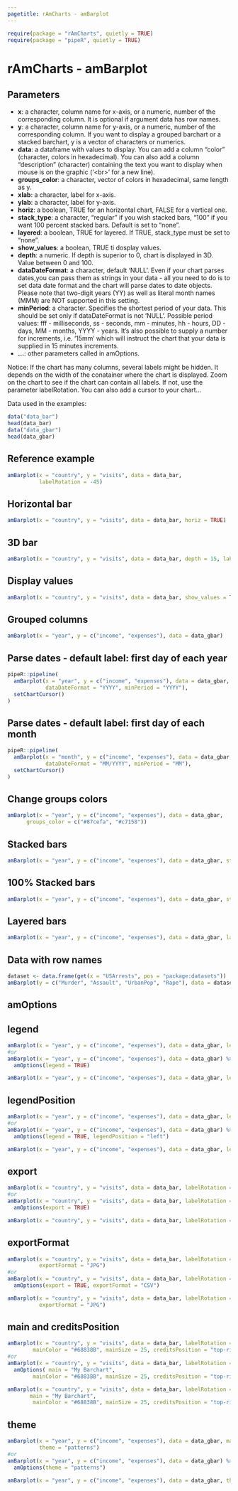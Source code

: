 ```yaml
---
pagetitle: rAmCharts - amBarplot
---
```


```r
require(package = "rAmCharts", quietly = TRUE)
require(package = "pipeR", quietly = TRUE)
```

<h1>rAmCharts - amBarplot</h1>

## Parameters

* __x__: a character, column name for x-axis, or a numeric, number of the corresponding column. It is optional if argument data has row names. 
* __y__: a character, column name for y-axis, or a numeric, number of the corresponding column. If you want to display a grouped barchart or a stacked barchart, y is a vector of characters or numerics.
* __data__: a dataframe with values to display. You can add a column "color" (character, colors in hexadecimal). You can also add a column "description" (character) containing the text you want to display when mouse is on the graphic ('\<br>' for a new line).
* __groups_color__: a character, vector of colors in hexadecimal, same length as y.
* __xlab__: a character, label for x-axis.
* __ylab__: a character, label for y-axis.
* __horiz__: a boolean, TRUE for an horizontal chart, FALSE for a vertical one.
* __stack_type__: a character, "regular" if you wish stacked bars, "100" if you want 100 percent stacked bars. Default is set to "none".
* __layered__: a boolean, TRUE for layered. If TRUE, stack_type must be set to "none".
* __show_values__: a boolean, TRUE ti dosplay values.
* __depth__: a numeric. If depth is superior to 0, chart is displayed in 3D. Value between 0 and 100.
* __dataDateFormat__: a character, default 'NULL'. Even if your chart parses dates,you can pass them as strings in your data - all you need to do is to set data date format and the chart will parse dates to date objects. Please note that two-digit years (YY) as well as literal month names (MMM)  are NOT supported in this setting.
* __minPeriod__: a character. Specifies the shortest period of your data. This should be set only if dataDateFormat is not 'NULL'. Possible period values: fff - milliseconds, ss - seconds, mm - minutes, hh - hours, DD - days, MM - months, YYYY - years. It's also possible to supply a number for increments, i.e. '15mm' which will instruct the chart that your data is supplied in 15 minutes increments.
* __...__: other parameters called in amOptions. 

Notice: If the chart has many columns, several labels might be hidden. It depends on the width of the conatainer where the chart is displayed. Zoom on the chart to see if the chart can contain all labels. If not, use the parameter labelRotation. You can also add a cursor to your chart...

Data used in the examples:
```r
data("data_bar")
head(data_bar)
data("data_gbar")
head(data_gbar)
```

## Reference example

```r
amBarplot(x = "country", y = "visits", data = data_bar,
          labelRotation = -45) 
```

## Horizontal bar
```r
amBarplot(x = "country", y = "visits", data = data_bar, horiz = TRUE)
```

## 3D bar
```r
amBarplot(x = "country", y = "visits", data = data_bar, depth = 15, labelRotation = -90)
```

## Display values
```r
amBarplot(x = "country", y = "visits", data = data_bar, show_values = TRUE, labelRotation = -90)
```

## Grouped columns
```r
amBarplot(x = "year", y = c("income", "expenses"), data = data_gbar)
```

## Parse dates - default label: first day of each year
```r
pipeR::pipeline(
  amBarplot(x = "year", y = c("income", "expenses"), data = data_gbar,
            dataDateFormat = "YYYY", minPeriod = "YYYY"),
  setChartCursor()
)
```

## Parse dates - default label: first day of each month
```r
pipeR::pipeline(
  amBarplot(x = "month", y = c("income", "expenses"), data = data_gbar,
            dataDateFormat = "MM/YYYY", minPeriod = "MM"),
  setChartCursor()
)
```

## Change groups colors
```r
amBarplot(x = "year", y = c("income", "expenses"), data = data_gbar, 
      groups_color = c("#87cefa", "#c7158"))
```

## Stacked bars
```r
amBarplot(x = "year", y = c("income", "expenses"), data = data_gbar, stack_type = "regular")
```

## 100% Stacked bars
```r
amBarplot(x = "year", y = c("income", "expenses"), data = data_gbar, stack_type = "100")
```

## Layered bars
```r
amBarplot(x = "year", y = c("income", "expenses"), data = data_gbar, layered = TRUE)
```

## Data with row names
```r
dataset <- data.frame(get(x = "USArrests", pos = "package:datasets"))
amBarplot(y = c("Murder", "Assault", "UrbanPop", "Rape"), data = dataset, stack_type = "regular")
```

<h2 class="partdivtitle">amOptions</h2>

## legend
```r
amBarplot(x = "year", y = c("income", "expenses"), data = data_gbar, legend = TRUE)
#or
amBarplot(x = "year", y = c("income", "expenses"), data = data_gbar) %>>% 
  amOptions(legend = TRUE)
```
```r
amBarplot(x = "year", y = c("income", "expenses"), data = data_gbar, legend = TRUE)
```

## legendPosition
```r
amBarplot(x = "year", y = c("income", "expenses"), data = data_gbar, legend = TRUE, legendPosition = "left")
#or
amBarplot(x = "year", y = c("income", "expenses"), data = data_gbar) %>>% 
  amOptions(legend = TRUE, legendPosition = "left")
```
```r
amBarplot(x = "year", y = c("income", "expenses"), data = data_gbar, legend = TRUE, legendPosition = "left")
```

## export
```r
amBarplot(x = "country", y = "visits", data = data_bar, labelRotation = -45, export = TRUE)
#or
amBarplot(x = "country", y = "visits", data = data_bar, labelRotation = -45) %>>% 
  amOptions(export = TRUE)
```
```r
amBarplot(x = "country", y = "visits", data = data_bar, labelRotation = -45, export = TRUE)
```
  
## exportFormat
```r
amBarplot(x = "country", y = "visits", data = data_bar, labelRotation = -45, export = TRUE,
          exportFormat = "JPG")
#or
amBarplot(x = "country", y = "visits", data = data_bar, labelRotation = -45) %>>% 
  amOptions(export = TRUE, exportFormat = "CSV")
```
```r
amBarplot(x = "country", y = "visits", data = data_bar, labelRotation = -45, export = TRUE, 
          exportFormat = "JPG")
```

## main and creditsPosition
```r
amBarplot(x = "country", y = "visits", data = data_bar, labelRotation = -45, main = "My Barchart",
        mainColor = "#68838B", mainSize = 25, creditsPosition = "top-right")
#or
amBarplot(x = "country", y = "visits", data = data_bar, labelRotation = -45) %>>% 
  amOptions( main = "My Barchart",
        mainColor = "#68838B", mainSize = 25, creditsPosition = "top-right")
```
```r
amBarplot(x = "country", y = "visits", data = data_bar, labelRotation = -45, 
       main = "My Barchart",
        mainColor = "#68838B", mainSize = 25, creditsPosition = "top-right")
```

## theme
```r
amBarplot(x = "year", y = c("income", "expenses"), data = data_gbar, main = "My Barchart", 
          theme = "patterns")
#or
amBarplot(x = "year", y = c("income", "expenses"), data = data_gbar) %>>% 
  amOptions(theme = "patterns")
```
```r
amBarplot(x = "year", y = c("income", "expenses"), data = data_gbar, theme = "patterns")
```
